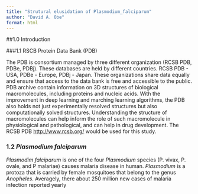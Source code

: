 ```yaml
---
title: "Strutural elusidation of Plasmodium_falciparum"
author: "David A. Obe"
format: html
---
```


##1.0 Introduction

###1.1 RSCB Protein Data Bank (PDB)

The PDB is consortium managed by three different organization (RCSB PDB, PDBe, PDBj). These databases are held by different countries. RCSB PDB - USA, PDBe - Europe, PDBj - Japan. These organizations share data equally and ensure that access to the data bank is free and accessible to the public. PDB archive contain information on 3D structures of biological macromolecules, including proteins and nucleic acids. With the improvement in deep learning and marching learning algorithms, the PDB also holds not just experimentally resolved structures but also computationally solved structures. Understanding the structure of macromolecules can help inform the role of such macromolecule in physiological and pathological, and can help in drug development. The RCSB PDB <http://www.rcsb.org/> would be used for this study.

### 1.2 *Plasmodium falciparum*
*Plasmodim falciparum* is one of the four *Plasmodium* species (P. vivax, P. ovale, and P malariae) causes malaria disease in human. *Plasmodium* is a protoza that is carried by female mosquitoes that belong to the genus *Anopheles*. Averagely, there about 250 million new cases of malaria infection reported yearly